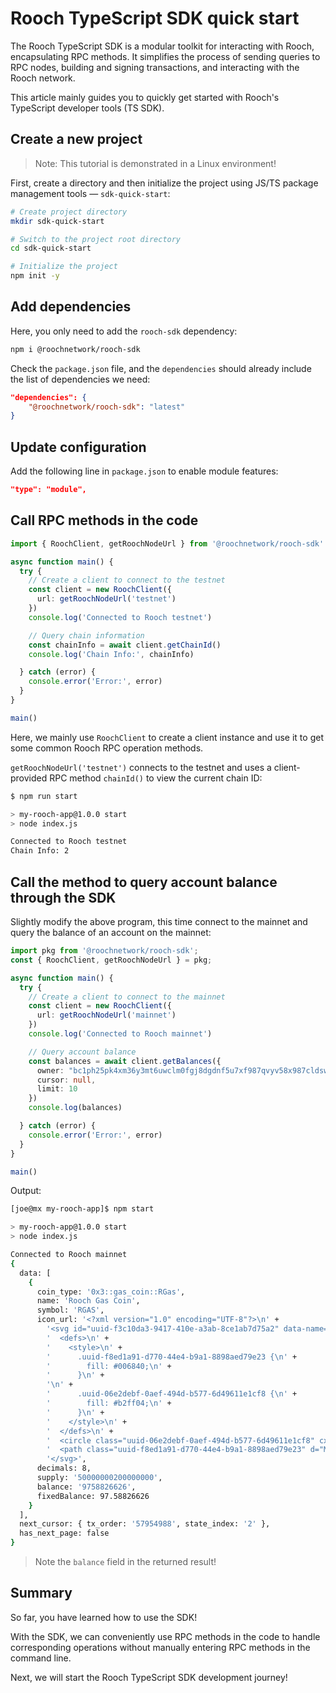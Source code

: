 # Rooch TypeScript SDK quick start

The Rooch TypeScript SDK is a modular toolkit for interacting with Rooch, encapsulating RPC methods. It simplifies the process of sending queries to RPC nodes, building and signing transactions, and interacting with the Rooch network.

This article mainly guides you to quickly get started with Rooch's TypeScript developer tools (TS SDK).

## Create a new project

> Note: This tutorial is demonstrated in a Linux environment!

First, create a directory and then initialize the project using JS/TS package management tools — `sdk-quick-start`:

```bash
# Create project directory
mkdir sdk-quick-start

# Switch to the project root directory
cd sdk-quick-start

# Initialize the project
npm init -y
```

## Add dependencies

Here, you only need to add the `rooch-sdk` dependency:

```sh npm2yarn
npm i @roochnetwork/rooch-sdk
```

Check the `package.json` file, and the `dependencies` should already include the list of dependencies we need:

```json
"dependencies": {
    "@roochnetwork/rooch-sdk": "latest"
}
```

## Update configuration

Add the following line in `package.json` to enable module features:

```json
"type": "module",
```

## Call RPC methods in the code

```ts
import { RoochClient, getRoochNodeUrl } from '@roochnetwork/rooch-sdk'

async function main() {
  try {
    // Create a client to connect to the testnet
    const client = new RoochClient({
      url: getRoochNodeUrl('testnet')
    })
    console.log('Connected to Rooch testnet')

    // Query chain information
    const chainInfo = await client.getChainId()
    console.log('Chain Info:', chainInfo)

  } catch (error) {
    console.error('Error:', error)
  }
}

main()
```

Here, we mainly use `RoochClient` to create a client instance and use it to get some common Rooch RPC operation methods.

`getRoochNodeUrl('testnet')` connects to the testnet and uses a client-provided RPC method `chainId()` to view the current chain ID:

```bash
$ npm run start

> my-rooch-app@1.0.0 start
> node index.js

Connected to Rooch testnet
Chain Info: 2
```

## Call the method to query account balance through the SDK

Slightly modify the above program, this time connect to the mainnet and query the balance of an account on the mainnet:

```ts
import pkg from '@roochnetwork/rooch-sdk';
const { RoochClient, getRoochNodeUrl } = pkg;

async function main() {
  try {
    // Create a client to connect to the mainnet
    const client = new RoochClient({
      url: getRoochNodeUrl('mainnet')
    })
    console.log('Connected to Rooch mainnet')

    // Query account balance
    const balances = await client.getBalances({
      owner: "bc1ph25pk4xm36y3mt6uwclm0fgj8dgdnf5u7xf987qvyv58x987cldswp09hc",
      cursor: null,
      limit: 10
    })
    console.log(balances)

  } catch (error) {
    console.error('Error:', error)
  }
}

main()
```

Output:

```bash
[joe@mx my-rooch-app]$ npm start

> my-rooch-app@1.0.0 start
> node index.js

Connected to Rooch mainnet
{
  data: [
    {
      coin_type: '0x3::gas_coin::RGas',
      name: 'Rooch Gas Coin',
      symbol: 'RGAS',
      icon_url: '<?xml version="1.0" encoding="UTF-8"?>\n' +
        '<svg id="uuid-f3c10da3-9417-410e-a3ab-8ce1ab7d75a2" data-name="layer 1" xmlns="http://www.w3.org/2000/svg" viewBox="0 0 500 500">\n' +
        '  <defs>\n' +
        '    <style>\n' +
        '      .uuid-f8ed1a91-d770-44e4-b9a1-8898aed79e23 {\n' +
        '        fill: #006840;\n' +
        '      }\n' +
        '\n' +
        '      .uuid-06e2debf-0aef-494d-b577-6d49611e1cf8 {\n' +
        '        fill: #b2ff04;\n' +
        '      }\n' +
        '    </style>\n' +
        '  </defs>\n' +
        '  <circle class="uuid-06e2debf-0aef-494d-b577-6d49611e1cf8" cx="250" cy="250" r="250"/>\n' +
        '  <path class="uuid-f8ed1a91-d770-44e4-b9a1-8898aed79e23" d="M346.39,403.15c-26.17-23.18-51.58-45.69-77.73-68.86-.13,2.58-.28,4.18-.29,5.77-.19,30.24-.36,60.48-.54,90.73q-.04,6.48-6.74,6.45c-8.78-.05-17.57-.27-26.35-.07-3.46,.08-4.36-.83-4.32-4.3,.33-31.62,.46-63.23,.64-94.85,0-1.05,.01-2.09,.02-4.12-26.46,22.99-52.29,45.44-78.06,67.84-1.6-.72-.96-1.95-.96-2.88,.04-14.97,.2-29.94,.17-44.9,0-2.36,.75-3.86,2.52-5.42,28.99-25.57,57.91-51.22,86.85-76.84,.67-.59,1.45-1.07,2.4-1.76-1.89-1.66-3.64-1.09-5.18-1.1-27.12-.2-54.24-.43-81.36-.41-3.91,0-4.88-1.05-4.74-4.83,.34-9.46,.42-18.94,.16-28.4-.11-3.83,1.29-4.39,4.68-4.35,26.96,.28,53.93,.38,80.9,.54,1.68,0,3.37,.02,5.83,.03-2.08-3.59-5.06-5.5-7.53-7.74-27-24.56-54.06-49.05-81.17-73.49-1.49-1.35-2.15-2.64-2.13-4.66,.17-16.03,.23-32.07,.33-49.24,26.24,23.34,51.86,46.12,78.27,69.61,.01-2.46,.02-4.06,.03-5.65,.18-31.01,.43-62.01,.45-93.02,0-3.71,1.1-4.55,4.65-4.44,9.39,.29,18.8,.42,28.19,.14,4.06-.12,4.69,1.28,4.65,4.93-.33,30.7-.44,61.4-.62,92.1,0,1.63-.02,3.27-.04,6.19,26.52-23.13,52.16-45.5,77.98-68.01,1.04,1.6,.64,2.99,.64,4.27-.05,13.9-.29,27.8-.13,41.7,.05,3.86-1.14,6.41-4.05,8.97-28.31,24.95-56.48,50.05-84.69,75.1-.78,.69-1.52,1.41-2.45,2.27,1.66,1.71,3.6,1.03,5.27,1.04,26.96,.21,53.93,.41,80.9,.44,3.42,0,4.77,.6,4.62,4.41-.37,9.61-.37,19.24-.19,28.86,.06,3.38-.77,4.35-4.31,4.31-27.12-.32-54.24-.4-81.36-.56-1.64,0-3.28-.02-6.14-.04,8.77,7.94,16.64,15.09,24.54,22.22,21.63,19.52,43.26,39.04,64.91,58.53,1.08,.97,1.81,1.89,1.8,3.46-.14,16.32-.22,32.64-.32,50.05Z"/>\n' +
        '</svg>',
      decimals: 8,
      supply: '50000000200000000',
      balance: '9758826626',
      fixedBalance: 97.58826626
    }
  ],
  next_cursor: { tx_order: '57954988', state_index: '2' },
  has_next_page: false
}
```

> Note the `balance` field in the returned result!

## Summary

So far, you have learned how to use the SDK!

With the SDK, we can conveniently use RPC methods in the code to handle corresponding operations without manually entering RPC methods in the command line.

Next, we will start the Rooch TypeScript SDK development journey!
